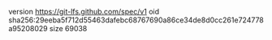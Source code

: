 version https://git-lfs.github.com/spec/v1
oid sha256:29eeba5f712d55463dafebc68767690a86ce34de8d0cc261e724778a95208029
size 69038

